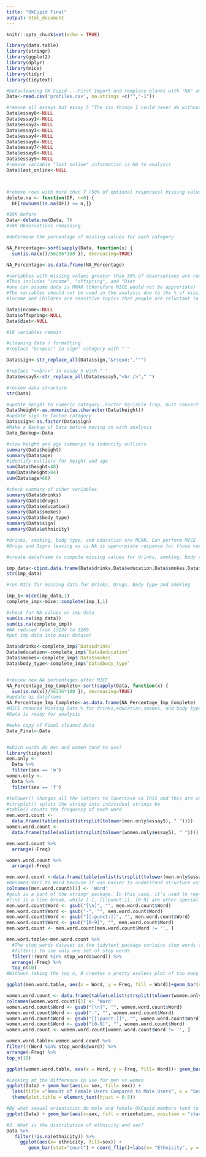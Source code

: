 ```yaml
---
title: "OkCupid Final"
output: html_document
---
```


```r
knitr::opts_chunk$set(echo = TRUE)

library(data.table)
library(stringr)
library(ggplot2)
library(dplyr)
library(mice)
library(tidyr)
library(tidytext)

#Datacleaning OK Cupid----First Import and remplace blanks with "NA" and "-1" in Income category with "NA"
Data<-read.csv('profiles.csv', na.strings =c("","-1"))

#remove all essays but essay 5 "The six things I could never do without"
Data$essay0<-NULL
Data$essay1<-NULL
Data$essay2<-NULL
Data$essay3<-NULL
Data$essay4<-NULL
Data$essay6<-NULL
Data$essay7<-NULL
Data$essay8<-NULL
Data$essay9<-NULL
#remove variable "last online" information is NA to analysis
Data$last_online<-NULL



#remove rows with more than 7 (50% of optional responses) missing values using manual function 'delete.na'. 
delete.na <- function(DF, n=0) {
  DF[rowSums(is.na(DF)) <= n,]}

#59K before 
Data<-delete.na(Data, 7)
#56K Observations remaining 

#determine the percentage of missing values for each category 

NA_Percentage<-sort(sapply(Data, function(x) { 
  sum(is.na(x))/56236*100 }), decreasing=TRUE) 

NA_Percentage<-as.data.frame(NA_Percentage)

#variables with missing values greater than 30% of observations are removed from analysis. 
#This includes "income", "offspring", and "Diet
#one can assume data is MNAR (therefore MICE would not be approriate) 
#The variables should not be used in the analysis due to the % of missing observations.
#Income and Children are sensitive topics that people are reluctant to discuss publically. Therefore, questions are MNAR

Data$income<-NULL
Data$offspring<-NULL
Data$diet<-NULL

#18 variables remain

#cleaning data / formatting 
#replace "&rsquo;" in sign" category with "'"

Data$sign<-str_replace_all(Data$sign,"&rsquo;","'")

#replace "<<br/>" in essay 5 with " " 
Data$essay5<-str_replace_all(Data$essay5,"<br />"," ")

#review data structure
str(Data)

#update height to numeric category..Factor Variable Trap, must convert to character first 
Data$height<-as.numeric(as.character(Data$height))
#update sign to factor category
Data$sign<-as.factor(Data$sign)
#Make a Backup of Data before moving on with analysis 
Data_Backup<-Data

#view height and age summarys to indentify outliers
summary(Data$height)
summary(Data$age)
#identify outliers for height and age 
sum(Data$height<48)
sum(Data$height>84)
sum(Data$age>68)

#check summary of other variables 
summary(Data$drinks)
summary(Data$drugs)
summary(Data$education)
summary(Data$smokes)
summary(Data$body_type)
summary(Data$sign)
summary(Data$ethnicity)

#drinks, smoking, body type, and education are MCAR. Can perform MICE
#Drugs and Signs leaving as is.NA is approrpiate response for those variables

#create dataframe to compute missing values for drinks, smoking, body type, and education

imp_data<-cbind.data.frame(Data$drinks,Data$education,Data$smokes,Data$body_type)
str(imp_data)

#run MICE for missing data for Drinks, Drugs, Body Type and Smoking

imp_1<-mice(imp_data,1)
complete_imp<-mice::complete(imp_1,1)

#check for NA values on imp data
sum(is.na(imp_data))
sum(is.na(complete_imp))
#NA reduced from 13234 to 3260.
#put imp data into main dataset

Data$drinks<-complete_imp$`Data$drinks`
Data$education<-complete_imp$`Data$education`
Data$smokes<-complete_imp$`Data$smokes`
Data$body_type<-complete_imp$`Data$body_type`


#review new NA percentages after MICE
NA_Percentage_Imp_Complete<-sort(sapply(Data, function(x) { 
  sum(is.na(x))/56236*100 }), decreasing=TRUE)
#update as dataframe
NA_Percentage_Imp_Complete<-as.data.frame(NA_Percentage_Imp_Complete)
#MICE reduced Missing Data % for drinks,education,smokes, and body type to under 2% for each variable.
#Data is ready for analysis 

#make copy of Final cleaned data
Data_Final<-Data


#which words do men and women tend to use?
library(tidytext)
men.only <-
  Data %>%
  filter(sex == 'm')
women.only <-
  Data %>%
  filter(sex == 'f')

#tolower() changes all the letters to lowercase so ThiS and this are counted as one word
#strsplit() splits the string into individual strings be
#table() counts the frequency of each word
men.word.count <-
  data.frame(table(unlist(strsplit(tolower(men.only$essay5), " "))))
women.word.count <-
  data.frame(table(unlist(strsplit(tolower(women.only$essay5), " "))))

men.word.count %>%
  arrange(-Freq)

women.word.count %>%
  arrange(-Freq) 

men.word.count <-data.frame(table(unlist(strsplit(tolower(men.only$essay5), " "))))
#Renamed Var1 to Word because it was easier to understand structure using "Word"
colnames(men.word.count)[1] <- 'Word'
#gsub is a part of the stringr package. In this case, it's used to replace special characters in the set of strings. 
#[\n] is a line break, while [-], [[:punct:]], [0-9] are other special characters like punctuation and numerical digits. 
men.word.count$Word <- gsub("[\n]", "", men.word.count$Word)
men.word.count$Word <- gsub("-", "", men.word.count$Word)
men.word.count$Word <- gsub("[[:punct:]]", "", men.word.count$Word)
men.word.count$Word <- gsub("[0-9]", "", men.word.count$Word)
men.word.count <- men.word.count[men.word.count$Word != '', ]

men.word.table<-men.word.count %>%
  #The stop_words dataset in the tidytext package contains stop words (words to be filtered out, i.e prepositions and articles) from three lexicons. 
  #filter() to use only one set of stop words
  filter(!(Word %in% stop_words$word)) %>%
  arrange(-Freq) %>%
  top_n(10)
#Without taking the top_n, R creates a pretty useless plot of too many words. 

ggplot(men.word.table, aes(x = Word, y = Freq, fill = Word))+geom_bar(stat = "identity")+ labs(x = "Word", y = "How Frequently Word is Used", title ="Most Popular Words in Male OkCupid Profiles (Essay #5)")

women.word.count <- data.frame(table(unlist(strsplit(tolower(women.only$essay5), " "))))
colnames(women.word.count)[1] <- 'Word'
women.word.count$Word <- gsub("[\n]", "", women.word.count$Word)
women.word.count$Word <- gsub("-", "", women.word.count$Word)
women.word.count$Word <- gsub("[[:punct:]]", "", women.word.count$Word)
women.word.count$Word <- gsub("[0-9]", "", women.word.count$Word)
women.word.count <- women.word.count[women.word.count$Word != '', ]

women.word.table<-women.word.count %>%
filter(!(Word %in% stop_words$word)) %>%
arrange(-Freq) %>%
top_n(10)

ggplot(women.word.table, aes(x = Word, y = Freq, fill= Word))+ geom_bar(stat = "identity")+labs(x = "Word", y = "How Frequently Word is Used", title ="Most Popular Words in Female OkCupid Profiles (Essay #5)")

#Looking at the difference in use for men vs women
ggplot(Data) + geom_bar(aes(x= sex, fill= sex)) + 
  labs(title ="Amount of Female Users Compared to Male Users", x = "Sex", y = "Count")+ 
  theme(plot.title = element_text(hjust = 0.5))

#By what sexual orientation do male and female OkCupid members tend to identify?
ggplot(Data) + geom_bar(aes(x=sex, fill = orientation, position = "stack")) + ggtitle("Sexual Orientation Categorized by Sex") + scale_fill_manual(values=c("gold1", "darkorchid4", "darkslategray3"))

#3. What is the distribution of ethnicity and sex? 
Data %>%
   filter(!is.na(ethnicity)) %>%
     ggplot(aes(x= ethnicity, fill=sex)) + 
        geom_bar(stat="count") + coord_flip()+labs(x= "Ethnicity", y = "Amount of People", title = "Sex and Ethnicity of OkCupid Users")
```



